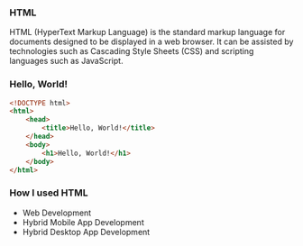 
### HTML

HTML (HyperText Markup Language) is the standard markup language for documents designed to be displayed in a web
browser. It can be assisted by technologies such as Cascading Style Sheets (CSS) and scripting languages such as
JavaScript.

### Hello, World!

```html
<!DOCTYPE html>
<html>
	<head>
		<title>Hello, World!</title>
	</head>
	<body>
		<h1>Hello, World!</h1>
	</body>
</html>
```

### How I used HTML

-   Web Development
-	Hybrid Mobile App Development
-   Hybrid Desktop App Development

<SoloLearn id={id} />
